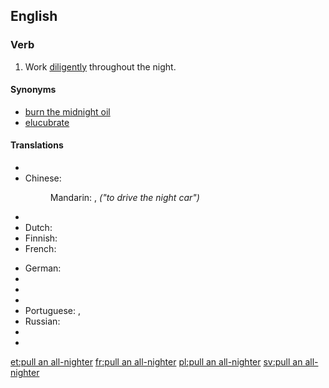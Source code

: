 ==English==

===Verb===
{{en-verb|head=[[pull]] [[an]] [[all-nighter]]|pulls an all-nighter|pulling an all-nighter|pulled an all-nighter}}

# {{idiomatic|informal}} Work [[diligently]] throughout the night.

====Synonyms====
* [[burn the midnight oil]]
* [[elucubrate]]

====Translations====
{{trans-top|work throughout the night}}
* {{trreq|ar}}
* Chinese:
*: Mandarin: {{t-|cmn|開夜車|sc=Hani}}, {{t-|cmn|开夜车|tr=kāi yèchē|sc=Hani}} ''("to drive the night car")''
* {{trreq|cs}}
* Dutch: {{t-|nl|'t nachtje doordoen|m}}
* Finnish: {{t-|fi|valvoa yötä myöten}}
* French: {{t-|fr|passer une nuit blanche à travailler}}
{{trans-mid}}
* German: {{qualifier|literally "to work on a night shift"}} {{t-|de|eine Nachtschicht einlegen}}
* {{trreq|hu}}
* {{trreq|it}}
* {{trreq|ja}}
* Portuguese: {{t+|pt|passar a noite em claro}}, {{t-|pt|virar a noite}}
* Russian: {{t|ru|работать всю ночь (умственно)|tr=rabotat' vsyu noch' (umstvenno)|sc=Cyrl}}
* {{trreq|es}}
* {{trreq|sv}}
{{trans-bottom}}

[[et:pull an all-nighter]]
[[fr:pull an all-nighter]]
[[pl:pull an all-nighter]]
[[sv:pull an all-nighter]]